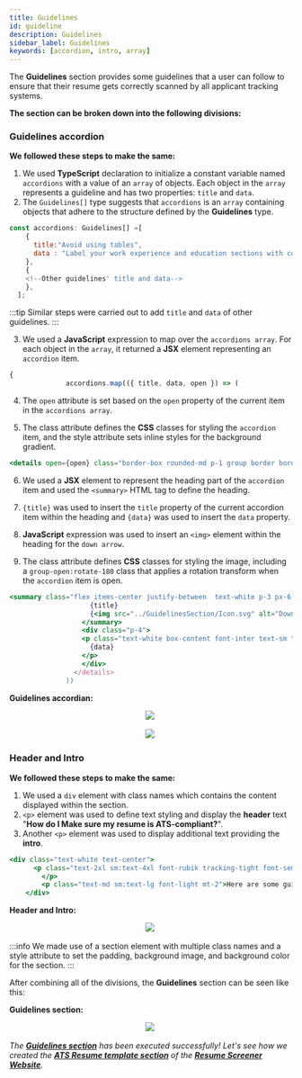 ```yaml
---
title: Guidelines
id: guideline
description: Guidelines 
sidebar_label: Guidelines
keywords: [accordion, intro, array]
---
```

The **Guidelines** section provides some guidelines that a user can follow to ensure that their resume gets correctly scanned by all applicant tracking systems.

**The section can be broken down into the following divisions:**

### Guidelines accordion
**We followed these steps to make the same:**
1. We used **TypeScript** declaration to initialize a constant variable named `accordions` with a value of an `array` of objects. Each object in the `array` represents a guideline and has two properties: `title` and `data`. 
2. The `Guidelines[]` type suggests that `accordions` is an `array` containing objects that adhere to the structure defined by the **Guidelines** type.

  ```jsx title="guidelines.tsx" {1,3-4} showLineNumbers
  const accordions: Guidelines[] =[
      {
        title:"Avoid using tables",
        data : "Label your work experience and education sections with conventional section titles"
      },
      {
      <!--Other guidelines' title and data-->
      },
    ];
  ```

:::tip
Similar steps were carried out to add `title` and `data` of other guidelines.
:::

3. We used a **JavaScript** expression to map over the `accordions array`. For each object in the `array`, it returned a **JSX** element representing an `accordion` item.

  ```jsx title="accordion.jsx" {} showLineNumbers
  {
                accordions.map(({ title, data, open }) => (
  ```

4. The `open` attribute is set based on the `open` property of the current item in the `accordions array`. 

5. The class attribute defines the **CSS** classes for styling the `accordion` item, and the style attribute sets inline styles for the background gradient.

  ```jsx title="accordion.jsx" {2-3,5-9} showLineNumbers
  <details open={open} class="border-box rounded-md p-1 group border border-[#667085]" style="background: linear-gradient(116.05deg, rgba(255, 255, 255, 0.25) 21.76%, rgba(255, 255, 255, 0.0875) 119.92%);">
  ```

6. We used a **JSX** element to represent the heading part of the `accordion` item and used the `<summary>` HTML tag to define the heading.

7. `{title}` was used to insert the `title` property of the current accordion item within the heading and `{data}` was used to insert the `data` property. 

8. **JavaScript** expression was used to insert an `<img>` element within the heading for the `down arrow`.

9. The class attribute defines **CSS** classes for styling the image, including a `group-open:rotate-180` class that applies a rotation transform when the `accordion` item is open.

  ```jsx title="accordion.jsx" {1-3,7} showLineNumbers
  <summary class="flex items-center justify-between  text-white p-3 px-6 text-sm">
                      {title}
                      {<img src="../GuidelinesSection/Icon.svg" alt="Down arrow" class="h-4 w-4  group-open:rotate-180 "/>}
                    </summary>
                    <div class="p-4">
                    <p class="text-white box-content font-inter text-sm ">
                      {data}
                    </p>
                    </div>
                  </details>
                ))
  ```

**Guidelines accordian:**


<p align="center">
<img src={accordion1} style={{ border: "2px solid gray" }} /> 
</p>


<p align="center">
<img src={accordion2} style={{ border: "2px solid gray" }} /> 
</p>



### Header and Intro
**We followed these steps to make the same:**
1. We used a `div` element with class names which contains the content displayed within the section.
2. `<p>` element was used to define text styling and display the **header** text "**How do I Make sure my resume is ATS-compliant?**". 
3. Another `<p>` element was used to display additional text providing the **intro**. 

```jsx title="header.jsx" {,2,4} showLineNumbers
<div class="text-white text-center">
      <p class="text-2xl sm:text-4xl font-rubik tracking-tight font-semibold">How do I Make sure my resume is <br>ATS-compliant?
        </p>
        <p class="text-md sm:text-lg font-light mt-2">Here are some guidelines you should follow to ensure your <br> resume gets correctly scanned by all applicant tracking<br> systems.</p>
    </div>
```
**Header and Intro:**


<p align="center">
<img src={header} style={{ border: "2px solid gray" }} /> 
</p>

:::info
 We made use of a section element with multiple class names and a style attribute to set the padding, background image, and background color for the section.
::: 


After combining all of the divisions, the **Guidelines** section can be seen like this:

**Guidelines section:**


<p align="center">
<img src={guidelines} style={{ border: "2px solid gray" }} /> 
</p>

*The **[Guidelines section](guideline)** has been executed successfully! Let's see how we created the **[ATS Resume template section](ats-resume-template)** of the **[Resume Screener Website](https://rs.tcetmumbai.in/)**.*
